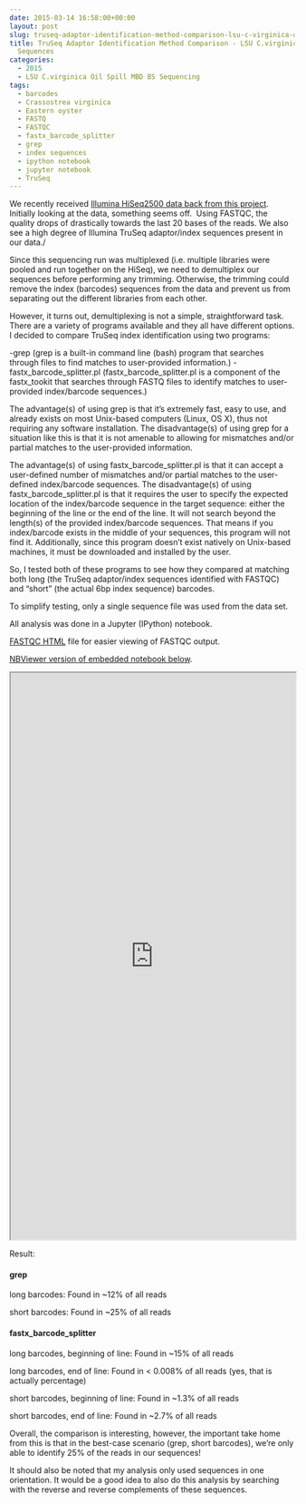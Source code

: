 ```yaml
---
date: 2015-03-14 16:58:00+00:00
layout: post
slug: truseq-adaptor-identification-method-comparison-lsu-c-virginica-oil-spill-sequences
title: TruSeq Adaptor Identification Method Comparison - LSU C.virginica Oil Spill
  Sequences
categories:
  - 2015
  - LSU C.virginica Oil Spill MBD BS Sequencing
tags:
  - barcodes
  - Crassostrea virginica
  - Eastern oyster
  - FASTQ
  - FASTQC
  - fastx_barcode_splitter
  - grep
  - index sequences
  - ipython notebook
  - jupyter notebook
  - TruSeq
---
```


We recently received [Illumina HiSeq2500 data back from this project](https://robertslab.github.io/sams-notebook/posts/2015-02-09-sequencing-data-lsu-c-virginica-mbd-bs-seq/). Initially looking at the data, something seems off.  Using FASTQC, the quality drops of drastically towards the last 20 bases of the reads. We also see a high degree of Illumina TruSeq adaptor/index sequences present in our data./

Since this sequencing run was multiplexed (i.e. multiple libraries were pooled and run together on the HiSeq), we need to demultiplex our sequences before performing any trimming. Otherwise, the trimming could remove the index (barcodes) sequences from the data and prevent us from separating out the different libraries from each other.

However, it turns out, demultiplexing is not a simple, straightforward task. There are a variety of programs available and they all have different options. I decided to compare TruSeq index identification using two programs:

-grep (grep is a built-in command line (bash) program that searches through files to find matches to user-provided information.)
-fastx_barcode_splitter.pl (fastx_barcode_splitter.pl is a component of the fastx_tookit that searches through FASTQ files to identify matches to user-provided index/barcode sequences.)

The advantage(s) of using grep is that it's extremely fast, easy to use, and already exists on most Unix-based computers (Linux, OS X), thus not requiring any software installation. The disadvantage(s) of using grep for a situation like this is that it is not amenable to allowing for mismatches and/or partial matches to the user-provided information.

The advantage(s) of using fastx_barcode_splitter.pl is that it can accept a user-defined number of mismatches and/or partial matches to the user-defined index/barcode sequences. The disadvantage(s) of using fastx_barcode_splitter.pl is that it requires the user to specify the expected location of the index/barcode sequence in the target sequence: either the beginning of the line or the end of the line. It will not search beyond the length(s) of the provided index/barcode sequences. That means if you index/barcode exists in the middle of your sequences, this program will not find it. Additionally, since this program doesn't exist natively on Unix-based machines, it must be downloaded and installed by the user.

So, I tested both of these programs to see how they compared at matching both long (the TruSeq adaptor/index sequences identified with FASTQC) and "short" (the actual 6bp index sequence) barcodes.

To simplify testing, only a single sequence file was used from the data set.

All analysis was done in a Jupyter (IPython) notebook.

[FASTQC HTML](https://eagle.fish.washington.edu/Arabidopsis/iPythonNotebooks/20150313_2112_lane1_NoIndex_L001_R1_001_fastqc.html) file for easier viewing of FASTQC output.

[NBViewer version of embedded notebook below](https://nbviewer.ipython.org/url/eagle.fish.washington.edu/Arabidopsis/iPythonNotebooks/20150313_LSU_Oil_Spill_IndexID_Comparisons.ipynb).

<iframe src="https://nbviewer.ipython.org/url/eagle.fish.washington.edu/Arabidopsis/iPythonNotebooks/20150313_LSU_Oil_Spill_IndexID_Comparisons.ipynb" width="100%" height="1000" scrolling="yes"></iframe>



Result:



#### grep



long barcodes: Found in ~12% of all reads

short barcodes: Found in ~25% of all reads





#### fastx_barcode_splitter



long barcodes, beginning of line: Found in ~15% of all reads

long barcodes, end of line: Found in < 0.008% of all reads (yes, that is actually percentage)



short barcodes, beginning of line: Found in ~1.3% of all reads

short barcodes, end of line: Found in ~2.7% of all reads



Overall, the comparison is interesting, however, the important take home from this is that in the best-case scenario (grep, short barcodes), we're only able to identify 25% of the reads in our sequences!

It should also be noted that my analysis only used sequences in one orientation. It would be a good idea to also do this analysis by searching with the reverse and reverse complements of these sequences.
